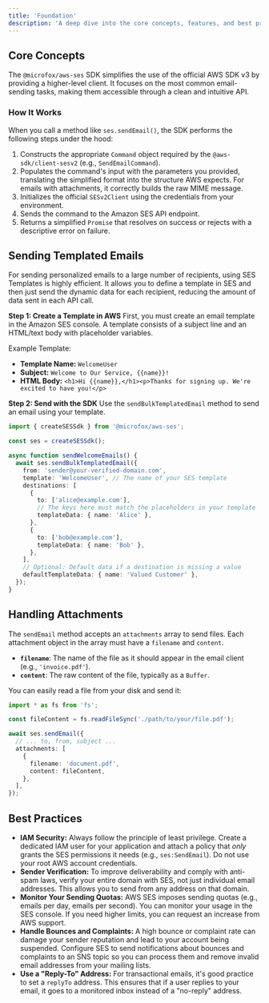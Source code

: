 ```yaml
---
title: 'Foundation'
description: 'A deep dive into the core concepts, features, and best practices for using Amazon SES with the @microfox/aws-ses SDK.'
---
```


## Core Concepts

The `@microfox/aws-ses` SDK simplifies the use of the official AWS SDK v3 by providing a higher-level client. It focuses on the most common email-sending tasks, making them accessible through a clean and intuitive API.

### How It Works
When you call a method like `ses.sendEmail()`, the SDK performs the following steps under the hood:
1.  Constructs the appropriate `Command` object required by the `@aws-sdk/client-sesv2` (e.g., `SendEmailCommand`).
2.  Populates the command's input with the parameters you provided, translating the simplified format into the structure AWS expects. For emails with attachments, it correctly builds the raw MIME message.
3.  Initializes the official `SESv2Client` using the credentials from your environment.
4.  Sends the command to the Amazon SES API endpoint.
5.  Returns a simplified `Promise` that resolves on success or rejects with a descriptive error on failure.

## Sending Templated Emails

For sending personalized emails to a large number of recipients, using SES Templates is highly efficient. It allows you to define a template in SES and then just send the dynamic data for each recipient, reducing the amount of data sent in each API call.

**Step 1: Create a Template in AWS**
First, you must create an email template in the Amazon SES console. A template consists of a subject line and an HTML/text body with placeholder variables.

Example Template:
-   **Template Name:** `WelcomeUser`
-   **Subject:** `Welcome to Our Service, {{name}}!`
-   **HTML Body:** `<h1>Hi {{name}},</h1><p>Thanks for signing up. We're excited to have you!</p>`

**Step 2: Send with the SDK**
Use the `sendBulkTemplatedEmail` method to send an email using your template.

```typescript
import { createSESSdk } from '@microfox/aws-ses';

const ses = createSESSdk();

async function sendWelcomeEmails() {
  await ses.sendBulkTemplatedEmail({
    from: 'sender@your-verified-domain.com',
    template: 'WelcomeUser', // The name of your SES template
    destinations: [
      {
        to: ['alice@example.com'],
        // The keys here must match the placeholders in your template
        templateData: { name: 'Alice' },
      },
      {
        to: ['bob@example.com'],
        templateData: { name: 'Bob' },
      },
    ],
    // Optional: Default data if a destination is missing a value
    defaultTemplateData: { name: 'Valued Customer' },
  });
}
```

## Handling Attachments

The `sendEmail` method accepts an `attachments` array to send files. Each attachment object in the array must have a `filename` and `content`.

-   **`filename`**: The name of the file as it should appear in the email client (e.g., `'invoice.pdf'`).
-   **`content`**: The raw content of the file, typically as a `Buffer`.

You can easily read a file from your disk and send it:
```typescript
import * as fs from 'fs';

const fileContent = fs.readFileSync('./path/to/your/file.pdf');

await ses.sendEmail({
  // ... to, from, subject ...
  attachments: [
    {
      filename: 'document.pdf',
      content: fileContent,
    },
  ],
});
```

## Best Practices

-   **IAM Security:** Always follow the principle of least privilege. Create a dedicated IAM user for your application and attach a policy that *only* grants the SES permissions it needs (e.g., `ses:SendEmail`). Do not use your root AWS account credentials.
-   **Sender Verification:** To improve deliverability and comply with anti-spam laws, verify your entire domain with SES, not just individual email addresses. This allows you to send from any address on that domain.
-   **Monitor Your Sending Quotas:** AWS SES imposes sending quotas (e.g., emails per day, emails per second). You can monitor your usage in the SES console. If you need higher limits, you can request an increase from AWS support.
-   **Handle Bounces and Complaints:** A high bounce or complaint rate can damage your sender reputation and lead to your account being suspended. Configure SES to send notifications about bounces and complaints to an SNS topic so you can process them and remove invalid email addresses from your mailing lists.
-   **Use a "Reply-To" Address:** For transactional emails, it's good practice to set a `replyTo` address. This ensures that if a user replies to your email, it goes to a monitored inbox instead of a "no-reply" address.
